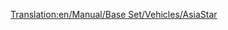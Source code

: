 [[Translation:en/Manual/Base Set/Vehicles/AsiaStar]]
{{pl/pociągi|Image=[[File:en/Asiastar.png]]
|Name="AsiaStar"
|Cost=£50,390 ($100,780)
|Speed=265 km/h (165 mph)
|Weight=94 t
|Power=8,000 hp (5.966 kW)
|Annual=£3,514 ($7,028)
|Designed=1992
|Lifespan=25
|Capacity=N/A
|Description=Jest to najszybsza lokomotywa [[en/Manual/Electrified railways|electric-rail]] w grze. Występuje jako para lokomotyw elektrycznych dużej mocy - po jednej na każdym końcu pociągu.
|Real-life=Ten pociąg jest odpowiednikiem Transport Tycoon pociągu [https://www.wikipedia.org/wiki/British Rail Class 373 Eurostar (class 373)] (który obsługuje tunel pod kanałem La Manche), a później modeli [https://www.wikipedia.org/wiki/TGV TGV] .
}}